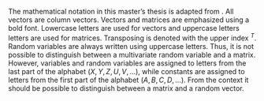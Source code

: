 \section*{Notation}
\addcontentsline{toc}{section}{Notation}

The mathematical notation in this master's thesis is adapted from \cite{Madsen_2010}. All vectors are column vectors. Vectors and matrices are emphasized using a bold font. Lowercase letters are used for vectors and uppercase letters letters are used for matrices. Transposing is denoted with the upper index $^T$. Random variables are always written using uppercase letters. Thus, it is not possible to distinguish between a multivariate random variable and a matrix. However, variables and random variables are assigned to letters from the last part of the alphabet $(X, Y, Z, U, V, \dots)$, while constants are assigned to letters from the first part of the alphabet $(A, B, C, D, \dots)$. From the context it should be possible to distinguish between a matrix and a random vector.


\cleardoublepage 
\tableofcontents
\cleardoublepage 

\pagenumbering{arabic}